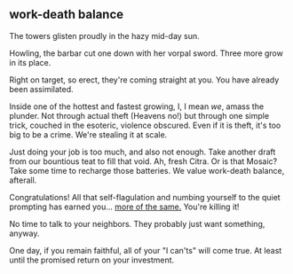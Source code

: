 ## work-death balance

The towers glisten proudly in the hazy mid-day sun.

Howling, the barbar cut one down with her vorpal sword. Three more grow in its place.

Right on target, so erect, they're coming straight at you. You have already been assimilated.

Inside one of the hottest and fastest growing, I, I mean _we_, amass the plunder. Not through actual theft (Heavens no!) but through one simple trick, couched in the esoteric, violence obscured. Even if it is theft, it's too big to be a crime. We're stealing it at scale.

Just doing your job is too much, and also not enough. Take another draft from our bountious teat to fill that void. Ah, fresh Citra. Or is that Mosaic? Take some time to recharge those batteries. We value work-death balance, afterall.

Congratulations! All that self-flagulation and numbing yourself to the quiet prompting has earned you... [more of the same.](https://experimentalhistory.substack.com/p/excuse-me-but-why-are-you-eating) You're killing it!

No time to talk to your neighbors. They probably just want something, anyway.

One day, if you remain faithful, all of your "I can'ts" will come true. At least until the promised return on your investment.

